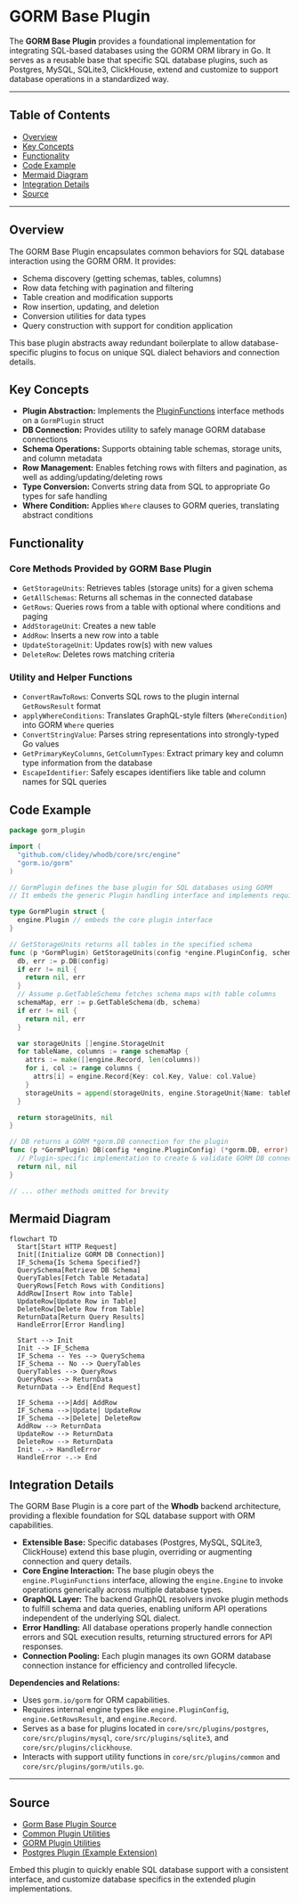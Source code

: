 # GORM Base Plugin

The **GORM Base Plugin** provides a foundational implementation for integrating SQL-based databases using the GORM ORM library in Go. It serves as a reusable base that specific SQL database plugins, such as Postgres, MySQL, SQLite3, ClickHouse, extend and customize to support database operations in a standardized way.

---

## Table of Contents

- [Overview](#overview)
- [Key Concepts](#key-concepts)
- [Functionality](#functionality)
- [Code Example](#code-example)
- [Mermaid Diagram](#mermaid-diagram)
- [Integration Details](#integration-details)
- [Source](#source)

---

## Overview

The GORM Base Plugin encapsulates common behaviors for SQL database interaction using the GORM ORM. It provides:

- Schema discovery (getting schemas, tables, columns)
- Row data fetching with pagination and filtering
- Table creation and modification supports
- Row insertion, updating, and deletion
- Conversion utilities for data types
- Query construction with support for condition application

This base plugin abstracts away redundant boilerplate to allow database-specific plugins to focus on unique SQL dialect behaviors and connection details.

## Key Concepts

- **Plugin Abstraction:** Implements the [PluginFunctions](https://github.com/clidey/whodb/core/src/engine/plugin.go) interface methods on a `GormPlugin` struct 
- **DB Connection:** Provides utility to safely manage GORM database connections
- **Schema Operations:** Supports obtaining table schemas, storage units, and column metadata
- **Row Management:** Enables fetching rows with filters and pagination, as well as adding/updating/deleting rows
- **Type Conversion:** Converts string data from SQL to appropriate Go types for safe handling
- **Where Condition:** Applies `Where` clauses to GORM queries, translating abstract conditions

## Functionality

### Core Methods Provided by GORM Base Plugin

- `GetStorageUnits`: Retrieves tables (storage units) for a given schema
- `GetAllSchemas`: Returns all schemas in the connected database
- `GetRows`: Queries rows from a table with optional where conditions and paging
- `AddStorageUnit`: Creates a new table 
- `AddRow`: Inserts a new row into a table
- `UpdateStorageUnit`: Updates row(s) with new values
- `DeleteRow`: Deletes rows matching criteria

### Utility and Helper Functions

- `ConvertRawToRows`: Converts SQL rows to the plugin internal `GetRowsResult` format
- `applyWhereConditions`: Translates GraphQL-style filters (`WhereCondition`) into GORM `Where` queries
- `ConvertStringValue`: Parses string representations into strongly-typed Go values
- `GetPrimaryKeyColumns`, `GetColumnTypes`: Extract primary key and column type information from the database
- `EscapeIdentifier`: Safely escapes identifiers like table and column names for SQL queries

## Code Example

```go
package gorm_plugin

import (
  "github.com/clidey/whodb/core/src/engine"
  "gorm.io/gorm"
)

// GormPlugin defines the base plugin for SQL databases using GORM
// It embeds the generic Plugin handling interface and implements required methods

type GormPlugin struct {
  engine.Plugin // embeds the core plugin interface
}

// GetStorageUnits returns all tables in the specified schema
func (p *GormPlugin) GetStorageUnits(config *engine.PluginConfig, schema string) ([]engine.StorageUnit, error) {
  db, err := p.DB(config)
  if err != nil {
    return nil, err
  }
  // Assume p.GetTableSchema fetches schema maps with table columns
  schemaMap, err := p.GetTableSchema(db, schema)
  if err != nil {
    return nil, err
  }

  var storageUnits []engine.StorageUnit
  for tableName, columns := range schemaMap {
    attrs := make([]engine.Record, len(columns))
    for i, col := range columns {
      attrs[i] = engine.Record{Key: col.Key, Value: col.Value}
    }
    storageUnits = append(storageUnits, engine.StorageUnit{Name: tableName, Attributes: attrs})
  }

  return storageUnits, nil
}

// DB returns a GORM *gorm.DB connection for the plugin
func (p *GormPlugin) DB(config *engine.PluginConfig) (*gorm.DB, error) {
  // Plugin-specific implementation to create & validate GORM DB connection
  return nil, nil
}

// ... other methods omitted for brevity
```

## Mermaid Diagram

```mermaid
flowchart TD
  Start[Start HTTP Request]
  Init[(Initialize GORM DB Connection)]
  IF_Schema{Is Schema Specified?}
  QuerySchema[Retrieve DB Schema]
  QueryTables[Fetch Table Metadata]
  QueryRows[Fetch Rows with Conditions]
  AddRow[Insert Row into Table]
  UpdateRow[Update Row in Table]
  DeleteRow[Delete Row from Table]
  ReturnData[Return Query Results]
  HandleError[Error Handling]

  Start --> Init
  Init --> IF_Schema
  IF_Schema -- Yes --> QuerySchema
  IF_Schema -- No --> QueryTables
  QueryTables --> QueryRows
  QueryRows --> ReturnData
  ReturnData --> End[End Request]

  IF_Schema -->|Add| AddRow
  IF_Schema -->|Update| UpdateRow
  IF_Schema -->|Delete| DeleteRow
  AddRow --> ReturnData
  UpdateRow --> ReturnData
  DeleteRow --> ReturnData
  Init -.-> HandleError
  HandleError -.-> End
```

## Integration Details

The GORM Base Plugin is a core part of the **Whodb** backend architecture, providing a flexible foundation for SQL database support with ORM capabilities.

- **Extensible Base:** Specific databases (Postgres, MySQL, SQLite3, ClickHouse) extend this base plugin, overriding or augmenting connection and query details.
- **Core Engine Interaction:** The base plugin obeys the `engine.PluginFunctions` interface, allowing the `engine.Engine` to invoke operations generically across multiple database types.
- **GraphQL Layer:** The backend GraphQL resolvers invoke plugin methods to fulfill schema and data queries, enabling uniform API operations independent of the underlying SQL dialect.
- **Error Handling:** All database operations properly handle connection errors and SQL execution results, returning structured errors for API responses.
- **Connection Pooling:** Each plugin manages its own GORM database connection instance for efficiency and controlled lifecycle.

**Dependencies and Relations:**

- Uses `gorm.io/gorm` for ORM capabilities.
- Requires internal engine types like `engine.PluginConfig`, `engine.GetRowsResult`, and `engine.Record`.
- Serves as a base for plugins located in `core/src/plugins/postgres`, `core/src/plugins/mysql`, `core/src/plugins/sqlite3`, and `core/src/plugins/clickhouse`.
- Interacts with support utility functions in `core/src/plugins/common` and `core/src/plugins/gorm/utils.go`.

---

## Source

- [Gorm Base Plugin Source](https://github.com/clidey/whodb/blob/main/core/src/plugins/gorm/plugin.go)
- [Common Plugin Utilities](https://github.com/clidey/whodb/blob/main/core/src/plugins/common.go)
- [GORM Plugin Utilities](https://github.com/clidey/whodb/blob/main/core/src/plugins/gorm/utils.go)
- [Postgres Plugin (Example Extension)](https://github.com/clidey/whodb/blob/main/core/src/plugins/postgres/postgres.go)

Embed this plugin to quickly enable SQL database support with a consistent interface, and customize database specifics in the extended plugin implementations.
